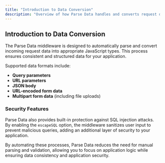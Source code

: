```yaml
---
title: "Introduction to Data Conversion"
description: "Overview of how Parse Data handles and converts request data, including SQL injection prevention."
---
```


## Introduction to Data Conversion

The Parse Data middleware is designed to automatically parse and convert incoming request data into appropriate JavaScript types. This process ensures consistent and structured data for your application.

Supported data formats include:

- **Query parameters**
- **URL parameters**
- **JSON body**
- **URL-encoded form data**
- **Multipart form data** (including file uploads)

### Security Features

Parse Data also provides built-in protection against SQL injection attacks. By enabling the `escapeSQL` option, the middleware sanitizes user input to prevent malicious queries, adding an additional layer of security to your application.

By automating these processes, Parse Data reduces the need for manual parsing and validation, allowing you to focus on application logic while ensuring data consistency and application security.
